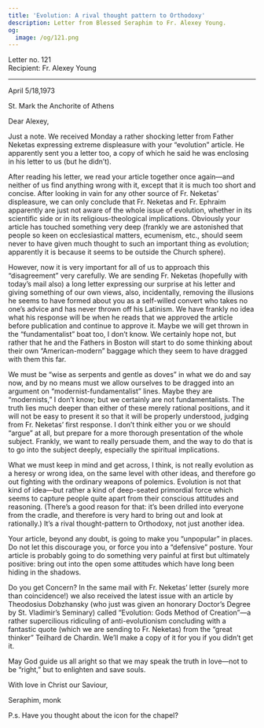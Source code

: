 ```yaml
---
title: 'Evolution: A rival thought pattern to Orthodoxy'
description: Letter from Blessed Seraphim to Fr. Alexey Young.
og:
  image: /og/121.png
---
```


<div style={{textAlign:'right', fontFamily:'monospace'}}>Letter no. 121</div>
<div style={{textAlign:'left', fontFamily:'monospace'}}>Recipient: Fr. Alexey Young</div>

---

April 5/18,1973

St. Mark the Anchorite of Athens

Dear Alexey,

Just a note. We received Monday a rather shocking letter from Father Neketas expressing extreme displeasure with your “evolution” article. He apparently sent you a letter too, a copy of which he said he was enclosing in his letter to us (but he didn’t).

After reading his letter, we read your article together once again—and neither of us find anything wrong with it, except that it is much too short and concise. After looking in vain for any other source of Fr. Neketas’ displeasure, we can only conclude that Fr. Neketas and Fr. Ephraim apparently are just not aware of the whole issue of evolution, whether in its scientific side or in its religious-theological implications. Obviously your article has touched something very deep (frankly we are astonished that people so keen on ecclesiastical matters, ecumenism, etc., should seem never to have given much thought to such an important thing as evolution; apparently it is because it seems to be outside the Church sphere).

However, now it is very important for all of us to approach this “disagreement” very carefully. We are sending Fr. Neketas (hopefully with today’s mail also) a long letter expressing our surprise at his letter and giving something of our own views, also, incidentally, removing the illusions he seems to have formed about you as a self-willed convert who takes no one’s advice and has never thrown off his Latinism. We have frankly no idea what his response will be when he reads that we approved the article before publication and continue to approve it. Maybe we will get thrown in the “fundamentalist” boat too, I don’t know. We certainly hope not, but rather that he and the Fathers in Boston will start to do some thinking about their own “American-modern” baggage which they seem to have dragged with them this far.

We must be “wise as serpents and gentle as doves” in what we do and say now, and by no means must we allow ourselves to be dragged into an argument on “modernist-fundamentalist” lines. Maybe they are “modernists,” I don’t know; but we certainly are not fundamentalists. The truth lies much deeper than either of these merely rational positions, and it will not be easy to present it so that it will be properly understood, judging from Fr. Neketas’ first response. I don’t think either you or we should “argue” at all, but prepare for a more thorough presentation of the whole subject. Frankly, we want to really persuade them, and the way to do that is to go into the subject deeply, especially the spiritual implications.

What we must keep in mind and get across, I think, is not really evolution as a heresy or wrong idea, on the same level with other ideas, and therefore go out fighting with the ordinary weapons of polemics. Evolution is not that kind of idea—but rather a kind of deep-seated primordial force which seems to capture people quite apart from their conscious attitudes and reasoning. (There’s a good reason for that: it’s been drilled into everyone from the cradle, and therefore is very hard to bring out and look at rationally.) It’s a rival thought-pattern to Orthodoxy, not just another idea.

Your article, beyond any doubt, is going to make you “unpopular” in places. Do not let this discourage you, or force you into a “defensive” posture. Your article is probably going to do something very painful at first but ultimately positive: bring out into the open some attitudes which have long been hiding in the shadows.

Do you get Соncern? In the same mail with Fr. Neketas’ letter (surely more than coincidence!) we also received the latest issue with an article by Theodosius Dobzhansky (who just was given an honorary Doctor’s Degree by St. Vladimir’s Seminary) called “Evolution: Gods Method of Creation”—a rather supercilious ridiculing of anti-evolutionism concluding with a fantastic quote (which we are sending to Fr. Neketas) from the “great thinker” Teilhard de Chardin. We’ll make a copy of it for you if you didn’t get it.

May God guide us all aright so that we may speak the truth in love—not to be “right,” but to enlighten and save souls.

With love in Christ our Saviour,

Seraphim, monk

P.s. Have you thought about the icon for the chapel?

